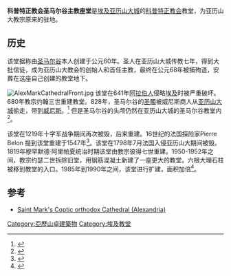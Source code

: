 {{Infobox church
| color            = yellow
| name             = 科普特正教会圣马尔谷主教座堂
| img              = StMarkCathAlex.jpg|
| img_size         = 180px
| location         = [[埃及|埃及]][[亚历山大城|亚历山大城]] Mahatet el-Ramleh
| coordinates      = {{coord|31.198290|29.899403|display=inline,title}}
| denomination     = [[科普特正教会|科普特正教会]]
| founder          = [[圣马尔谷|圣马尔谷]]               
| dedication             = [[圣马尔谷|圣马尔谷]]
| consecrated date       = 公元60年
| style            = 拜占庭
| bishop           = HH Pope Tawadros
| website          = http://www.elmorkosia.net
}}
'''科普特正教会圣马尔谷主教座堂'''是[[埃及|埃及]][[亚历山大城|亚历山大城]]的[[科普特正教会|科普特正教会]]教堂，为亚历山大教宗原来的驻地。

==历史==
该堂据称由[[圣马尔谷|圣马尔谷]]本人创建于公元60年。圣人在亚历山大城传教七年，得到大批信徒，成为亚历山大教会的创始人和首任主教，最终在公元68年被捕殉道，安葬在这座自己创建的教堂地下。

[[File:AlexMarkCathedralFront.jpg|thumb]]
该堂在641年[[阿拉伯人|阿拉伯人]]侵略[[埃及|埃及]]时被严重破坏。680年教宗约翰三世重建教堂。828年，圣马尔谷的[[圣髑|圣髑]]被威尼斯商人从[[亚历山大城|亚历山大城]]偷走，带到[[威尼斯|威尼斯]]。<ref name=sanmarco>{{cite web|url=http://www.basilicasanmarco.it/WAI/eng/storia_societa/sanmarco/interne/sanmarco_ritrovamento.bsm |title=Section dedicated to the recovery of St. Mark's body |publisher=Basilicasanmarco.it |date= |accessdate=2010-02-17}}</ref> 但是圣马尔谷的头颅仍然在亚历山大城的圣马尔谷教堂内<ref name=cocn>{{cite web | last= | first= | title=St. Mark The Apostle, Evangelist | publisher=Coptic Orthodox Church Network| date=| url= http://www.copticchurch.net/topics/synexarion/mark.html| accessdate = 21 November 2012}}</ref>。

该堂在1219年十字军战争期间再次被毁，后来重建。16世纪的法国探险家Pierre Belon 提到该堂重建于1547年<ref>{{cite journal|jstor=2857179|title=Egypt and Egyptian Antiquities in the Renaissance|first=Karl H.|last=Dannenfeldt|date=1 January 1959|publisher=|journal=Studies in the Renaissance|volume=6|pages=7–27|doi=10.2307/2857179}}</ref>。该堂在1798年7月法国入侵亚历山大期间被毁。1819年穆罕默德·阿里帕夏统治时期该堂由教宗彼得七世重建。1950-1952年之间，教宗约瑟二世拆除旧堂，用钢筋混凝土新建了一座更大的教堂。六根大理石柱被移到教堂的入口。1985年到1990年之间，该堂进行扩建，面积加倍<ref>{{cite web|url=http://www.elmorkosia.net/church/history.html|title=Elmorkosia.net|publisher=|deadurl=yes|archiveurl=https://web.archive.org/web/20100408033041/http://www.elmorkosia.net/church/history.html|archivedate=2010-04-08}}</ref>。

==参考==
{{reflist}}
*[https://www.etltravel.com/things-to-do/saint-mark-coptic-orthodox-cathedral-alexandria Saint Mark's Coptic orthodox Cathedral (Alexandria)]

[[Category:亞歷山卓建築物|Category:亞歷山卓建築物]]
[[Category:埃及教堂|Category:埃及教堂]]